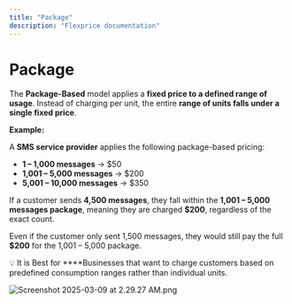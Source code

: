 ```yaml
---
title: "Package"
description: "Flexprice documentation"
---
```


# Package

The **Package-Based** model applies a **fixed price to a defined range of usage**. Instead of charging per unit, the entire **range of units falls under a single fixed price**.

**Example:**

A **SMS service provider** applies the following package-based pricing:

- **1 – 1,000 messages** → $50
- **1,001 – 5,000 messages** → $200
- **5,001 – 10,000 messages** → $350

If a customer sends **4,500 messages**, they fall within the **1,001 – 5,000 messages package**, meaning they are charged **$200**, regardless of the exact count.

Even if the customer only sent 1,500 messages, they would still pay the full **$200** for the 1,001 – 5,000 package.

💡 It is Best for ****Businesses that want to charge customers based on predefined consumption ranges rather than individual units.

![Screenshot 2025-03-09 at 2.29.27 AM.png](/public/images/docs/Product%20catalogue/Plans/Charges%20in%20plans/Package/Screenshot_2025-03-09_at_2.29.27_AM.png)